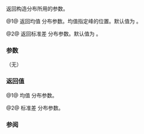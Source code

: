 {{cpp/numeric/random/normal_distribution/title|mean, stddev}}
{{cpp/numeric/random/normal_distribution/navbar}}
{{dcl begin}}
{{dcl | since=c++11 | num=1 |
RealType mean() const;
}}
{{dcl | since=c++11 | num=2 |
RealType stddev() const;
}}
{{dcl end}}

返回构造分布所用的参数。

@1@ 返回均值 {{math|μ}} 分布参数。均值指定峰的位置。默认值为 {{c|0.0}}。

@2@ 返回标准差 {{math|σ}} 分布参数。默认值为 {{c|1.0}}。

===参数===
（无）

===返回值===
@1@ 均值 {{math|μ}} 分布参数。

@2@ 标准差 {{math|σ}} 分布参数。

===参阅===
{{dsc begin}}
{{dsc inc | cpp/numeric/random/distribution/dsc param | normal_distribution}}
{{dsc end}}

{{langlinks|en|ja}}